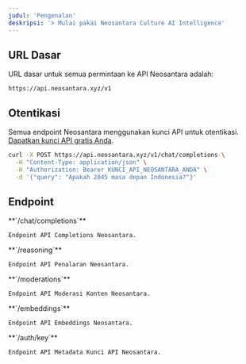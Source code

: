 ```yaml
---
judul: 'Pengenalan'
deskripsi: '> Mulai pakai Neosantara Culture AI Intelligence'
---
```


## URL Dasar

URL dasar untuk semua permintaan ke API Neosantara adalah:

```plaintext with prefix /v1
https://api.neosantara.xyz/v1
```

## Otentikasi

Semua endpoint Neosantara menggunakan kunci API untuk otentikasi.
[Dapatkan kunci API gratis Anda](https://app.neosantara.xyz/api-keys).

```bash icon="terminal"
curl -X POST https://api.neosantara.xyz/v1/chat/completions \
  -H "Content-Type: application/json" \
  -H "Authorization: Bearer KUNCI_API_NEOSANTARA_ANDA" \
  -d '{"query": "Apakah 2045 masa depan Indonesia?"}'
```

## Endpoint

<CardGroup cols={6}>
  <Card icon="magnifying-glass" horizontal href="/api-reference/chat/create-chat-completion">
    **`/chat/completions`**

    Endpoint API Completions Neosantara.
  </Card>
  
  <Card icon="lightbulb" horizontal href="/api-reference/reasoning/enhanced-reasoning-completion">
    **`/reasoning`**

    Endpoint API Penalaran Neosantara.
  </Card>

  <Card icon="shield-halved" horizontal href="/api-reference/moderations">
    **`/moderations`**

    Endpoint API Moderasi Konten Neosantara.
  </Card>
  
  <Card icon="code" horizontal href="/api-reference/embeddings">
    **`/embeddings`**

    Endpoint API Embeddings Neosantara.
  </Card>
  
  <Card icon="key" horizontal href="/api-reference/auth/key">
    **`/auth/key`**

    Endpoint API Metadata Kunci API Neosantara.
  </Card>
</CardGroup>